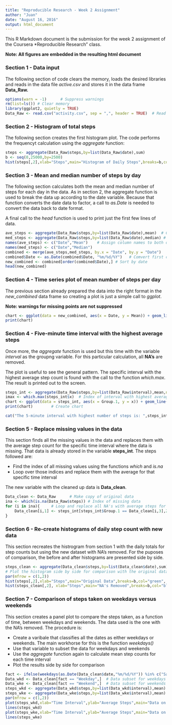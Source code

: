 ---
title: "Reproducible Research - Week 2 Assignment"
author: "Juan"
date: "August 16, 2016"
output: html_document
---

This R Markdown document is the submission for the week 2 assignment of the Coursera *Reproducible Research" class. 

**Note: All figures are embedded in the resulting html document**

### Section 1 - Data input 

The following section of code clears the memory, loads the desired libraries and reads in the data file *active.csv* and stores it in the data frame **Data_Raw.**

```{r Read Data}
options(warn = -1)      # Suppress warnings
rm(list=ls()) # Clear memory
library(ggplot2, quietly = TRUE)
Data_Raw <- read.csv("activity.csv", sep = ",", header = TRUE)  # Read data file
```

### Section 2 - Histogram of total steps 

The following section creates the first histogram plot. The code performs the frequencyt calculation using the *aggregate* function:

```{r First Plot}
steps <- aggregate(Data_Raw$steps,by=list(Data_Raw$date),sum)
b <- seq(0,25000,by=2500)
hist(steps[,2],xlab="Steps",main="Histogram of Daily Steps",breaks=b,col="green")
```

### Section 3 - Mean and median number of steps by day

The following section calculates both the mean and median number of steps for each day in the data. As in section 2, the aggregate function is used to break the data up according to the date variable. Because that function converts the date data to factor, a call to *as.Date* is needed to convert the data back to date format.

A final call to the *head* function is used to print just the first few lines of data.

```{r Mean and median calculation}
ave_steps <- aggregate(Data_Raw$steps,by=list(Data_Raw$date),mean)  # Compute average steps by day
med_steps <- aggregate(Data_Raw$steps,by=list(Data_Raw$date),median) # Compute median steps by day
names(ave_steps) <- c("Date","Mean")    # Assign column names to both data frames
names(med_steps) <- c("Date","Median")
combined <- merge(ave_steps,med_steps, by.x = "Date", by.y = "Date")   # Merge the two data frames 
combined$Date <- as.Date(combined$Date, "%m/%d/%Y")   # Comvert first column to "date" format
new_combined <- combined[order(combined$Date),] # Sort by date
head(new_combined)
```

### Section 4 - Time series plot of mean number of steps per day

The previous section already prepared the data into the right format in the *new_combined* data frame so creating a plot is just a simple call to *ggplot*.

**Note: warnings for missing points are not suppressed**

```{r Time series plot of mean number of daily steps}
chart <- ggplot(data = new_combined, aes(x = Date, y = Mean)) + geom_line() + geom_point()+ labs(x = "Date", y = "Average Daily Steps")  
print(chart)
```

### Section 4 - Five-minute time interval with the highest average steps

Once more, the *aggregate* function is used but this time with the variable *interval* as the groupng variable. For this particular calculation, all **NA's** are removed. 

The plot is useful to see the general pattern. The specific interval with the highest average step count is found with the call to the function *which.max*. The result is printed out to the screen.

```{r Average step count as a function of 5-minute time interval}
steps_int <- aggregate(Data_Raw$steps,by=list(Data_Raw$interval),mean,na.rm=TRUE)  # Compute averages
imax <- which.max(steps_int$x)  # Index of interval with highest average step count
chart <- ggplot(data = steps_int, aes(x = Group.1, y = x)) + geom_line() + geom_point()+ labs(x = "Time Interval #", y = "Average Steps")  
print(chart)        # Create chart
```
```{r Print the result, echo = FALSE}
cat("The 5-minute interval with highest number of steps is: ",steps_int[imax,1])   # Print results
```
### Section 5 - Replace missing values in the data

This section finds all the missing values in the data and replaces them with the average step count for the specific time interval where the data is missing. That data is already stored in the variable **steps_int**. The steps followed are:

* Find the index of all missing values using the functions *which* and *is.na*
* Loop over those indices and replace them with the average for that specific time interval

The new variable with the cleaned up data is **Data_clean**.

```{r Replace missing data}
Data_clean <- Data_Raw      # Make copy of original data
ina <- which(is.na(Data_Raw$steps)) # Index of missing data
for (i in ina){     # Loop and replace all NA's with average steps for that interval
    Data_clean[i,1] <- steps_int[steps_int$Group.1 == Data_clean[i,3],2]
}
```

### Section 6 - Re-create histograms of daily step count with new data

This section recreates the histrogram from section 1 with the daily totals for step counts but using the new dataset with NA's removed. For the puposes of comparison, the before and after histograms are presented side by side.

```{r New histogram}
steps_clean <- aggregate(Data_clean$steps,by=list(Data_clean$date),sum)   # New steps totals by day
# Plot the histogram side by side for comparison with the original data
par(mfrow = c(1,2))
hist(steps[,2],xlab="Steps",main="Original Data",breaks=b,col="green", ylim = c(0,25))
hist(steps_clean[,2], xlab="Steps",main="NA's Removed",breaks=b,col="blue", ylim = c(0,25))
```

### Section 7 - Comparison of steps taken on weekdays versus weekends

This section creates a panel plot to compare the steps taken, as a function of time, between weekdays and weekends. The data used is the one with the NA's removed. The procedure is:

* Create a varibale that classifies all the dates as either weekdays or weekends. The main workhorse for this is the function *weekdays()*
* Use that variable to subset the data for weekdays and weekends
* Use the *aggregate* function again to calculate mean step counts for each time interval
* Plot the results side by side for comparison

```{r Step counts weekdays vs. weekends}
fact <- ifelse(weekdays(as.Date(Data_clean$date,"%m/%d/%Y")) %in% c("Saturday","Sunday"), "Weekend", "Weekday")
Data_wkd <- Data_clean[fact == "Weekday",]  # Data subset for weekdays
Data_wke <- Data_clean[fact == "Weekend",]  # Data subset for weekends
steps_wkd <- aggregate(Data_wkd$steps,by=list(Data_wkd$interval),mean)   # New steps totals for week days
steps_wke <- aggregate(Data_wke$steps,by=list(Data_wke$interval),mean)  # New steps totals for week ends
par(mfrow = c(1,2))
plot(steps_wkd,xlab="Time Interval",ylab="Average Steps",main="Data on Weekdays", ylim = c(0,250))
lines(steps_wkd)
plot(steps_wke,xlab="Time Interval",ylab="Average Steps",main="Data on Weekends", ylim = c(0,250))
lines(steps_wke)
```